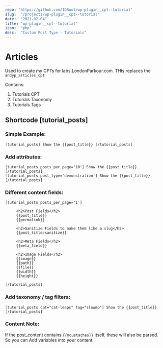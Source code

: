 ```yaml
---
repo: "https://github.com/IORoot/wp-plugin__cpt--tutorial"
slug:  "/projects/wp-plugin__cpt--tutorial"
date:  "2021-02-04"
title: "wp-plugin__cpt--tutorial"
icon:  "php"
desc:  "Custom Post Type - Tutorials"
---
```



# Articles

Used to create my CPTs for labs.LondonParkour.com. THis replaces the `andyp_articles_cpt`

Contains:

1. Tutorials CPT
1. Tutorials Taxonomy
1. Tutorials Tags

## Shortcode [tutorial_posts]

### Simple Example:

```
[tutorial_posts] Show the {{post_title}} [/tutorial_posts]
```

### Add attributes:
```
[tutorial_posts posts_per_page='10'] Show the {{post_title}} [/tutorial_posts]
[tutorial_posts post_type='demonstration'] Show the {{post_title}} [/tutorial_posts]
```

### Different content fields:

```
[tutorial_posts posts_per_page='1']

     <h2>Post Fields</h2>
     {{post_title}} 
     {{permalink}} 

     <h2>Sanitize Fields to make them like a slug</h2>
     {{post_title:sanitize}} 

     <h2>Meta Fields</h2>
     {{meta_field}} 

     <h2>Image Fields</h2>
     {{image}} 
     {{path}} 
     {{file}} 
     {{width}} 
     {{height}} 

[/tutorial_posts]
```

### Add taxonomy / tag filters:
```
[tutorial_posts cat="cat-leaps" tag="slowmo"] Show the {{post_title}} [/tutorial_posts]
```

### Content Note:

If the post_content contains `{{moustaches}}` itself, these will also be parsed. So you can 
Add variables into your content.


